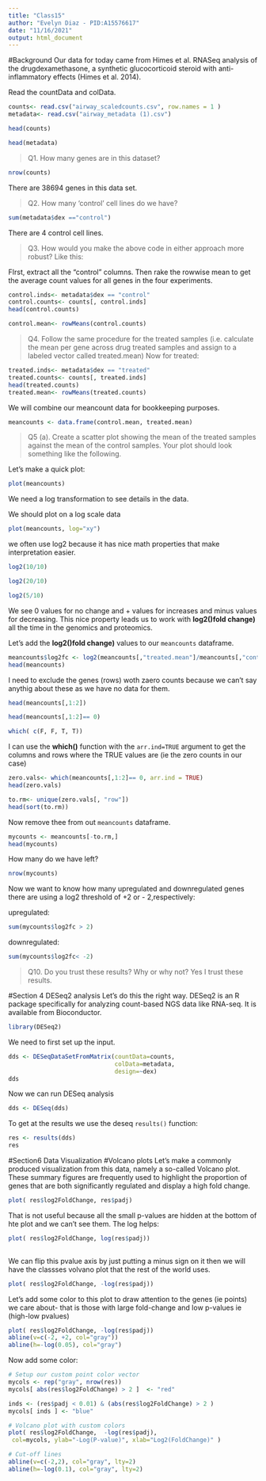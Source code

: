 ```yaml
---
title: "Class15"
author: "Evelyn Diaz - PID:A15576617"
date: "11/16/2021"
output: html_document
---
```


#Background
Our data for today came from Himes et al. RNASeq analysis of the drugdexamethasone, a synthetic glucocorticoid steroid with anti-inflammatory effects (Himes et al. 2014).

Read the countData and colData. 

```r
counts<- read.csv("airway_scaledcounts.csv", row.names = 1 )
metadata<- read.csv("airway_metadata (1).csv")

```


```r
head(counts)

```

```r
head(metadata)
```

>Q1. How many genes are in this dataset?

```r
nrow(counts)
```
There are 38694 genes in this data set. 


>Q2. How many ‘control’ cell lines do we have? 

```r
sum(metadata$dex =="control")

```
There are 4 control cell lines. 

>Q3. How would you make the above code in either approach more robust?
Like this:

FIrst, extract all the "control" columns. Then rake the rowwise mean to get the average count values for all genes in the four experiments. 
```r
control.inds<- metadata$dex == "control"
control.counts<- counts[, control.inds]
head(control.counts)
```

```r
control.mean<- rowMeans(control.counts)
```

>Q4. Follow the same procedure for the treated samples (i.e. calculate the mean per gene across drug treated samples and assign to a labeled vector called treated.mean)
Now for treated:

```r
treated.inds<- metadata$dex == "treated"
treated.counts<- counts[, treated.inds]
head(treated.counts)
treated.mean<- rowMeans(treated.counts)
```

We will combine our meancount data for bookkeeping purposes.

```r
meancounts <- data.frame(control.mean, treated.mean)

```


>Q5 (a). Create a scatter plot showing the mean of the treated samples against the mean of the control samples. Your plot should look something like the following.

Let's make a quick plot:
```r
plot(meancounts)
```

We need a log transformation to see details in the data.

We should plot on a log scale data
```r
plot(meancounts, log="xy")
```

we often use log2 because it has nice math properties that make interpretation easier.
```r
log2(10/10)

```

```r
log2(20/10)
```

```r
log2(5/10)
```
We see 0 values for no change and + values for increases and minus values for decreasing. This nice property leads us to work with **log2()fold change)** all the time in the genomics and proteomics. 

Let's add the **log2()fold change)** values to our `meancounts` dataframe.
```r
meancounts$log2fc <- log2(meancounts[,"treated.mean"]/meancounts[,"control.mean"])
head(meancounts)
```

I need to exclude the genes (rows) woth zaero counts because we can't say anythig about these as we have no data for them.

```r
head(meancounts[,1:2])
```

```r
head(meancounts[,1:2]== 0)

```

```r
which( c(F, F, T, T))
```
I can use the **which()** function with the `arr.ind=TRUE` argument to get the columns and rows where the TRUE values are (ie the zero counts in our case)

```r
zero.vals<- which(meancounts[,1:2]== 0, arr.ind = TRUE)
head(zero.vals)
```

```r
to.rm<- unique(zero.vals[, "row"])
head(sort(to.rm))
```

Now remove thee from out `meancounts` dataframe.

```r
mycounts <- meancounts[-to.rm,]
head(mycounts)
```

How many do we have left?

```r
nrow(mycounts)
```

Now we want to know how many upregulated and downregulated genes there are using a log2 threshold of +2 or - 2,respectively:

upregulated:
```r
sum(mycounts$log2fc > 2)
```

downregulated:
```r
sum(mycounts$log2fc< -2)
```

>Q10. Do you trust these results? Why or why not?
Yes I trust these results. 


#Section 4 DESeq2 analysis
Let’s do this the right way. DESeq2 is an R package specifically for analyzing count-based NGS data like RNA-seq. It is available from Bioconductor. 

```r
library(DESeq2)
```

We need to first set up the input.

```r
dds <- DESeqDataSetFromMatrix(countData=counts, 
                              colData=metadata, 
                              design=~dex)
dds
```

Now we can run DESeq analysis
```r
dds <- DESeq(dds)
```
To get at the results we use the deseq `results()` function:

```r
res <- results(dds)
res
```

#Section6 Data Visualization
#Volcano plots
Let’s make a commonly produced visualization from this data, namely a so-called Volcano plot. These summary figures are frequently used to highlight the proportion of genes that are both significantly regulated and display a high fold change.

```r
plot( res$log2FoldChange, res$padj)
```
That is not useful because all the small p-values are hidden at the bottom of hte plot and we can't see them. The log helps:

```r
plot( res$log2FoldChange, log(res$padj))
     
```

We can flip this pvalue axis by just putting a minus sign on it then we will have the classses volvano plot that the rest of the world uses. 

```r
plot( res$log2FoldChange, -log(res$padj))
```

Let's add some color to this plot to draw attention to the genes (ie points) we care about- that is those with large fold-change and low p-values ie (high-low pvalues)
```r
plot( res$log2FoldChange, -log(res$padj))
abline(v=c(-2, +2, col="gray"))
abline(h=-log(0.05), col="gray")
```
Now add some color:
```r
# Setup our custom point color vector 
mycols <- rep("gray", nrow(res))
mycols[ abs(res$log2FoldChange) > 2 ]  <- "red" 

inds <- (res$padj < 0.01) & (abs(res$log2FoldChange) > 2 )
mycols[ inds ] <- "blue"

# Volcano plot with custom colors 
plot( res$log2FoldChange,  -log(res$padj), 
 col=mycols, ylab="-Log(P-value)", xlab="Log2(FoldChange)" )

# Cut-off lines
abline(v=c(-2,2), col="gray", lty=2)
abline(h=-log(0.1), col="gray", lty=2)
```













